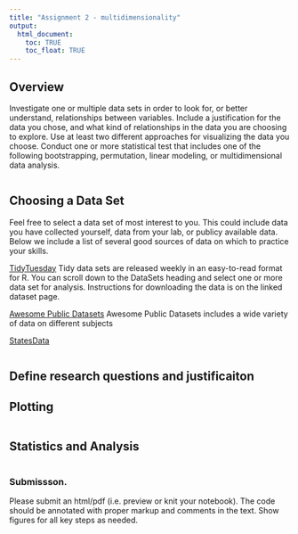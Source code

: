 ```yaml
---
title: "Assignment 2 - multidimensionality"
output:
  html_document:
    toc: TRUE
    toc_float: TRUE
---
```


## Overview

Investigate one or multiple data sets in order to look for, or better understand, relationships between variables. Include a justification for the data you chose, and what kind of relationships in the data you are choosing to explore. Use at least two different approaches for visualizing the data you choose. Conduct one or more statistical test that includes one of the following bootstrapping, permutation, linear modeling, or multidimensional data analysis. 

```r

```

## Choosing a Data Set

Feel free to select a data set of most interest to you. This could include data you have collected yourself, data from your lab, or publicy available data. Below we include a list of several good sources of data on which to practice your skills.

[TidyTuesday](https://github.com/rfordatascience/tidytuesday)
Tidy data sets are released weekly in an easy-to-read format for R.  You can scroll down to the DataSets heading and select one or more data set for analysis. Instructions for downloading the data is on the linked dataset page.

[Awesome Public Datasets](https://github.com/awesomedata/awesome-public-datasets)
Awesome Public Datasets includes a wide variety of data on different subjects

[StatesData]()

```r

```

## Define research questions and justificaiton 



## Plotting

```r

```


## Statistics and Analysis

```r

```


### Submissson. 
Please submit an html/pdf (i.e. preview or knit your notebook). The code should be annotated with proper markup and comments in the text. Show figures for all key steps as needed. 
